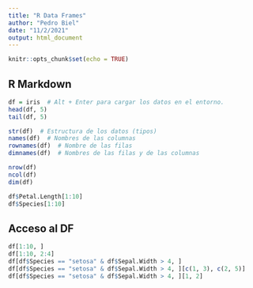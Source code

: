 ---
title: "R Data Frames"
author: "Pedro Biel"
date: "11/2/2021"
output: html_document
---

```{r setup, include=FALSE}
knitr::opts_chunk$set(echo = TRUE)
```

## R Markdown

```{r}
df = iris  # Alt + Enter para cargar los datos en el entorno.
head(df, 5)
tail(df, 5)

str(df)  # Estructura de los datos (tipos)
names(df)  # Nombres de las columnas
rownames(df)  # Nombre de las filas
dimnames(df)  # Nombres de las filas y de las columnas

nrow(df)
ncol(df)
dim(df)

df$Petal.Length[1:10]
df$Species[1:10]
```

## Acceso al DF

```{r}
df[1:10, ]
df[1:10, 2:4]
df[df$Species == "setosa" & df$Sepal.Width > 4, ]
df[df$Species == "setosa" & df$Sepal.Width > 4, ][c(1, 3), c(2, 5)]
df[df$Species == "setosa" & df$Sepal.Width > 4, ][1, 2]
```

